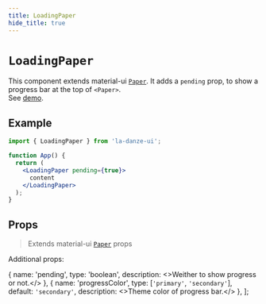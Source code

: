 ```yaml
---
title: LoadingPaper
hide_title: true
---
```


# `LoadingPaper`

This component extends material-ui [`Paper`](https://next.material-ui.com/components/paper/#main-content). It adds a `pending` prop, to show a progress bar at the top of `<Paper>`.   
See [demo](https://pchmn.github.io/la-danze-ui/demo/forms).


## Example

```jsx
import { LoadingPaper } from 'la-danze-ui';

function App() {
  return (
    <LoadingPaper pending={true}>
      content
    </LoadingPaper>
  );
}
```

## Props

> Extends material-ui [`Paper`](https://next.material-ui.com/api/paper/) props

Additional props:

  {
    name: 'pending',
    type: 'boolean',
    description: <>Weither to show progress or not.</>
  },
  {
    name: 'progressColor',
    type: [`'primary'`, `'secondary'`],
    default: `'secondary'`,
    description: <>Theme color of progress bar.</>
  },
];

<PropsTable componentProps={componentProps} />